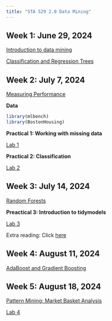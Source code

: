```yaml
---
title: "STA 529 2.0 Data Mining"
---
```


## Week 1: June 29, 2024

[Introduction to data mining](./week1/index.html)

[Classification and Regression Trees](./week2/index.html)

## Week 2: July 7, 2024

[Measuring Performance](./week3/index.html)

**Data**

``` r
library(mlbench)
library(BostonHousing)
```

**Practical 1: Working with missing data**

[Lab 1](https://thiyanga-datamining.netlify.app/lab1)

**Practical 2: Classification**

[Lab 2](https://thiyanga-datamining.netlify.app/lab2)

## Week 3: July 14, 2024

[Random Forests](https://thiyanga-datamining.netlify.app/L3/L3.pdf)

**Preactical 3: Introduction to tidymodels**

[Lab 3](./week3/TIDYMODELS.R)

Extra reading: Click [here](https://juliasilge.github.io/tidymodels-tutorial/)

## Week 4: August 11, 2024

[AdaBoost and Gradient Boosting](https://thiyanga-datamining.netlify.app/L4.pdf)


## Week 5: August 18, 2024

[Pattern Mining: Market Basket Analysis](./week5/index.html)

[Lab 4](https://thiyanga-datamining.netlify.app/arcf)
